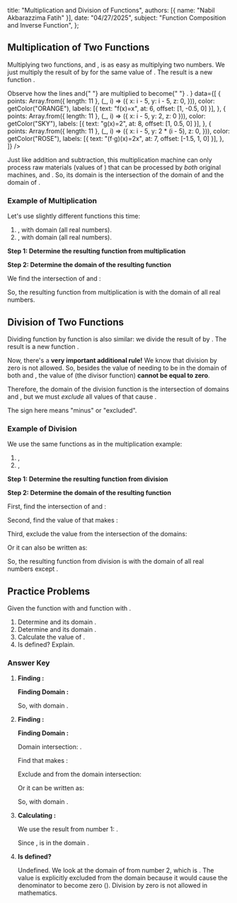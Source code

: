 
  title: "Multiplication and Division of Functions",
  authors: [{ name: "Nabil Akbarazzima Fatih" }],
  date: "04/27/2025",
  subject: "Function Composition and Inverse Function",
};

## Multiplication of Two Functions

Multiplying two functions, <InlineMath math="f" /> and <InlineMath math="g" />, is as easy as multiplying two numbers. We just multiply the result of <InlineMath math="f(x)" /> by <InlineMath math="g(x)" /> for the same value of <InlineMath math="x" />. The result is a new function <InlineMath math="(f \cdot g)" />.

<div className="flex flex-col gap-4">
  <LineEquation
    title="Function Multiplication Visualization"
    description={
      <>
        Observe how the lines <InlineMath math="f(x)=x" /> and{" "}
        <InlineMath math="g(x)=2" /> are multiplied to become{" "}
        <InlineMath math="(f \cdot g)(x)=2x" />.
      </>
    }
    data={[
      {
        points: Array.from({ length: 11 }, (_, i) => ({
          x: i - 5,
          y: i - 5,
          z: 0,
        })),
        color: getColor("ORANGE"),
        labels: [{ text: "f(x)=x", at: 6, offset: [1, -0.5, 0] }],
      },
      {
        points: Array.from({ length: 11 }, (_, i) => ({ x: i - 5, y: 2, z: 0 })),
        color: getColor("SKY"),
        labels: [{ text: "g(x)=2", at: 8, offset: [1, 0.5, 0] }],
      },
      {
        points: Array.from({ length: 11 }, (_, i) => ({
          x: i - 5,
          y: 2 * (i - 5),
          z: 0,
        })),
        color: getColor("ROSE"),
        labels: [{ text: "(f⋅g)(x)=2x", at: 7, offset: [-1.5, 1, 0] }],
      },
    ]}
  />

  <BlockMath math="(f \cdot g)(x) = f(x) \cdot g(x)" />
</div>

Just like addition and subtraction, this multiplication machine <InlineMath math="(f \cdot g)" /> can only process raw materials (values of <InlineMath math="x" />) that can be processed by _both_ original machines, <InlineMath math="f" /> and <InlineMath math="g" />. So, its domain is the intersection of the domain of <InlineMath math="f" /> and the domain of <InlineMath math="g" />.

<BlockMath math="D_{f \cdot g} = D_f \cap D_g" />

### Example of Multiplication

Let's use slightly different functions this time:

1.  <InlineMath math="f(x) = x^2" />, with domain <InlineMath math="D_f = \{x | x \in \mathbb{R}\}" /> (all
    real numbers).
2.  <InlineMath math="g(x) = x - 1" />, with domain <InlineMath math="D_g = \{x | x \in \mathbb{R}\}" /> (all
    real numbers).

**Step 1: Determine the resulting function from multiplication**

<div className="flex flex-col gap-4">
  <BlockMath math="(f \cdot g)(x) = f(x) \cdot g(x)" />
  <BlockMath math="= (x^2) \cdot (x - 1)" />
  <BlockMath math="= x^3 - x^2" />
</div>

**Step 2: Determine the domain of the resulting function**

We find the intersection of <InlineMath math="D_f" /> and <InlineMath math="D_g" />:

<div className="flex flex-col gap-4">
  <BlockMath math="D_{f \cdot g} = D_f \cap D_g" />
  <BlockMath math="= \{x | x \in \mathbb{R}\} \cap \{x | x \in \mathbb{R}\}" />
  <BlockMath math="= \{x | x \in \mathbb{R}\}" />
</div>

So, the resulting function from multiplication is <InlineMath math="(f \cdot g)(x) = x^3 - x^2" /> with the domain of all real numbers.

## Division of Two Functions

Dividing function <InlineMath math="f" /> by function <InlineMath math="g" /> is also similar: we divide the result of <InlineMath math="f(x)" /> by <InlineMath math="g(x)" />. The result is a new function <InlineMath math="(\frac{f}{g})" />.

<BlockMath math="\left(\frac{f}{g}\right)(x) = \frac{f(x)}{g(x)}" />

Now, there's a **very important additional rule!** We know that division by zero is not allowed. So, besides the value of <InlineMath math="x" /> needing to be in the domain of both <InlineMath math="f" /> and <InlineMath math="g" />, the value of <InlineMath math="g(x)" /> (the divisor function) **cannot be equal to zero**.

Therefore, the domain of the division function <InlineMath math="(\frac{f}{g})" /> is the intersection of domains <InlineMath math="D_f" /> and <InlineMath math="D_g" />, but we must _exclude_ all values of <InlineMath math="x" /> that cause <InlineMath math="g(x) = 0" />.

<BlockMath math="D_{\frac{f}{g}} = D_f \cap D_g - \{x | g(x) = 0\}" />

The <InlineMath math="-" /> sign here means "minus" or "excluded".

### Example of Division

We use the same functions as in the multiplication example:

1.  <InlineMath math="f(x) = x^2" />, <InlineMath math="D_f = \{x | x \in \mathbb{R}\}" />
2.  <InlineMath math="g(x) = x - 1" />, <InlineMath math="D_g = \{x | x \in \mathbb{R}\}" />

**Step 1: Determine the resulting function from division**

<BlockMath math="\left(\frac{f}{g}\right)(x) = \frac{f(x)}{g(x)} = \frac{x^2}{x-1}" />

**Step 2: Determine the domain of the resulting function**

First, find the intersection of <InlineMath math="D_f" /> and <InlineMath math="D_g" />:

<BlockMath math="D_f \cap D_g = \{x | x \in \mathbb{R}\}" />

Second, find the value of <InlineMath math="x" /> that makes <InlineMath math="g(x) = 0" />:

<div className="flex flex-col gap-4">
  <BlockMath math="g(x) = 0" />
  <BlockMath math="x - 1 = 0" />
  <BlockMath math="x = 1" />
</div>

Third, exclude the value <InlineMath math="x=1" /> from the intersection of the domains:

<BlockMath math="D_{\frac{f}{g}} = \{x | x \in \mathbb{R}\} - \{1\}" />

Or it can also be written as:

<BlockMath math="D_{\frac{f}{g}} = \{x | x \in \mathbb{R}, x \neq 1\}" />

So, the resulting function from division is <InlineMath math="(\frac{f}{g})(x) = \frac{x^2}{x-1}" /> with the domain of all real numbers except <InlineMath math="x=1" />.

## Practice Problems

Given the function <InlineMath math="f(x) = \sqrt{x+4}" /> with <InlineMath math="D_f = \{x | x \ge -4, x \in \mathbb{R}\}" /> and function <InlineMath math="g(x) = x^2 - 9" /> with <InlineMath math="D_g = \{x | x \in \mathbb{R}\}" />.

1.  Determine <InlineMath math="(f \cdot g)(x)" /> and its domain <InlineMath math="D_{f \cdot g}" />.
2.  Determine <InlineMath math="(\frac{f}{g})(x)" /> and its domain <InlineMath math="D_{\frac{f}{g}}" />.
3.  Calculate the value of <InlineMath math="(f \cdot g)(5)" />.
4.  Is <InlineMath math="(\frac{f}{g})(3)" /> defined? Explain.

### Answer Key

1.  **Finding <InlineMath math="(f \cdot g)(x)" />:**

    <div className="flex flex-col gap-4">
      <BlockMath math="(f \cdot g)(x) = f(x) \cdot g(x)" />
      <BlockMath math="= (\sqrt{x+4}) \cdot (x^2 - 9)" />
      <BlockMath math="= (x^2 - 9)\sqrt{x+4}" />
    </div>

    **Finding Domain <InlineMath math="D_{f \cdot g}" />:**

    <div className="flex flex-col gap-4">
      <BlockMath math="D_{f \cdot g} = D_f \cap D_g" />
      <BlockMath math="= \{x | x \ge -4, x \in \mathbb{R}\} \cap \{x | x \in \mathbb{R}\}" />
      <BlockMath math="= \{x | x \ge -4, x \in \mathbb{R}\}" />
    </div>

    So, <InlineMath math="(f \cdot g)(x) = (x^2 - 9)\sqrt{x+4}" /> with domain <InlineMath math="\{x | x \ge -4, x \in \mathbb{R}\}" />.

2.  **Finding <InlineMath math="(\frac{f}{g})(x)" />:**

    <BlockMath math="\left(\frac{f}{g}\right)(x) = \frac{f(x)}{g(x)} = \frac{\sqrt{x+4}}{x^2 - 9}" />

    **Finding Domain <InlineMath math="D_{\frac{f}{g}}" />:**

    Domain intersection: <InlineMath math="D_f \cap D_g = \{x | x \ge -4, x \in \mathbb{R}\}" />.

    Find <InlineMath math="x" /> that makes <InlineMath math="g(x)=0" />:

    <div className="flex flex-col gap-4">
      <BlockMath math="g(x) = 0" />
      <BlockMath math="x^2 - 9 = 0" />
      <BlockMath math="(x-3)(x+3) = 0" />
      <BlockMath math="x = 3 \text{ or } x = -3" />
    </div>

    Exclude <InlineMath math="x=3" /> and <InlineMath math="x=-3" /> from the domain intersection:

    <BlockMath math="D_{\frac{f}{g}} = \{x | x \ge -4, x \in \mathbb{R}\} - \{-3, 3\}" />

    Or it can be written as:

    <BlockMath math="D_{\frac{f}{g}} = \{x | x \ge -4, x \in \mathbb{R}, x \neq -3, x \neq 3\}" />

    So, <InlineMath math="(\frac{f}{g})(x) = \frac{\sqrt{x+4}}{x^2 - 9}" /> with domain <InlineMath math="\{x | x \ge -4, x \neq -3, x \neq 3\}" />.

3.  **Calculating <InlineMath math="(f \cdot g)(5)" />:**

    We use the result from number 1: <InlineMath math="(f \cdot g)(x) = (x^2 - 9)\sqrt{x+4}" />.

    Since <InlineMath math="5 \ge -4" />, <InlineMath math="x=5" /> is in the domain <InlineMath math="D_{f \cdot g}" />.

    <div className="flex flex-col gap-4">
      <BlockMath math="(f \cdot g)(5) = (5^2 - 9)\sqrt{5+4}" />
      <BlockMath math="= (25 - 9)\sqrt{9}" />
      <BlockMath math="= (16)(3)" />
      <BlockMath math="= 48" />
    </div>

4.  **Is <InlineMath math="(\frac{f}{g})(3)" /> defined?**

    Undefined. We look at the domain of <InlineMath math="(\frac{f}{g})(x)" /> from number 2, which is <InlineMath math="\{x | x \ge -4, x \neq -3, x \neq 3\}" />. The value <InlineMath math="x=3" /> is explicitly excluded from the domain because it would cause the denominator <InlineMath math="g(x) = x^2 - 9" /> to become zero (<InlineMath math="3^2 - 9 = 0" />). Division by zero is not allowed in mathematics.
